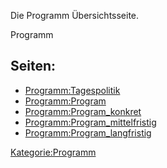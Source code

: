 Die Programm Übersichtsseite.

<categorytree >Programm</categorytree>


== Seiten: ==

*[[Programm:Tagespolitik]]
*[[Programm:Program]]
*[[Programm:Program_konkret]]
*[[Programm:Program_mittelfristig]]
*[[Programm:Program_langfristig]]


[[Kategorie:Programm]]